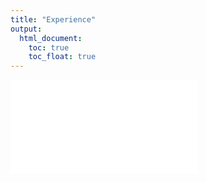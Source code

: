 ```yaml
---
title: "Experience"
output: 
  html_document:
    toc: true
    toc_float: true
---
```


![](resume/nl-resume.pdf)

